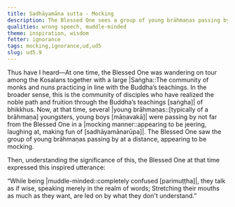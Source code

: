 ```yaml
---
title: Sadhāyamāna sutta - Mocking
description: The Blessed One sees a group of young brāhmaṇas passing by, appearing to be mocking.
qualities: wrong speech, muddle-minded
theme: inspiration, wisdom
fetter: ignorance
tags: mocking,ignorance,ud,ud5
slug: ud5.9
---
```


Thus have I heard—At one time, the Blessed One was wandering on tour among the Kosalans together with a large |Saṅgha::The community of monks and nuns practicing in line with the Buddha’s teachings. In the broader sense, this is the community of disciples who have realized the noble path and fruition through the Buddha’s teachings [saṅgha]| of bhikkhus. Now, at that time, several |young brāhmaṇas::[typically of a brāhmaṇa] youngsters, young boys [māṇavakā]| were passing by not far from the Blessed One in a |mocking manner::appearing to be jeering, laughing at, making fun of [sadhāyamānarūpa]|. The Blessed One saw the group of young brāhmaṇas passing by at a distance, appearing to be mocking.

Then, understanding the significance of this, the Blessed One at that time expressed this inspired utterance:

“While being |muddle-minded::completely confused [parimuṭṭha]|, they talk as if wise,
speaking merely in the realm of words;
Stretching their mouths as much as they want,
are led on by what they don't understand.”